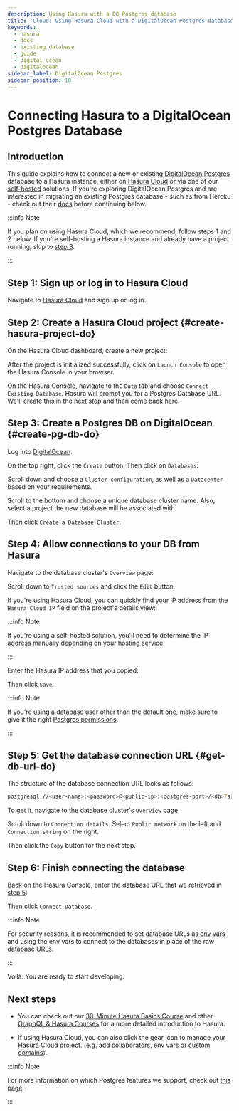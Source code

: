 ```yaml
---
description: Using Hasura with a DO Postgres database
title: 'Cloud: Using Hasura Cloud with a DigitalOcean Postgres database'
keywords:
  - hasura
  - docs
  - existing database
  - guide
  - digital ocean
  - digitalocean
sidebar_label: DigitalOcean Postgres
sidebar_position: 10
---
```



# Connecting Hasura to a DigitalOcean Postgres Database

## Introduction

This guide explains how to connect a new or existing
[DigitalOcean Postgres](https://www.digitalocean.com/products/managed-databases-postgresql) database to a Hasura
instance, either on [Hasura Cloud](https://cloud.hasura.io) or via one of our
[self-hosted](/deployment/deployment-guides/index.mdx) solutions. If you're exploring DigitalOcean Postgres and are
interested in migrating an existing Postgres database - such as from Heroku - check out their
[docs](https://docs.digitalocean.com/products/databases/postgresql/how-to/migrate/) before continuing below.

:::info Note

If you plan on using Hasura Cloud, which we recommend, follow steps 1 and 2 below. If you're self-hosting a Hasura instance and
already have a project running, skip to [step 3](#create-pg-db-do).

:::

## Step 1: Sign up or log in to Hasura Cloud

Navigate to [Hasura Cloud](https://cloud.hasura.io/signup/?pg=docs&plcmt=body&cta=navigate-to-hasura-cloud&tech=default)
and sign up or log in.

## Step 2: Create a Hasura Cloud project {#create-hasura-project-do}

On the Hasura Cloud dashboard, create a new project:

<Thumbnail src="/img/cloud-dbs/create-hasura-cloud-project.png" alt="Create Hasura Cloud project" />

After the project is initialized successfully, click on `Launch Console` to open the Hasura Console in your browser.

On the Hasura Console, navigate to the `Data` tab and choose `Connect Existing Database`. Hasura will prompt you for a
Postgres Database URL. We'll create this in the next step and then come back here.

<Thumbnail src="/img/cloud-dbs/existing-db-setup.png" alt="Hasura Cloud database setup" width="700px" />

## Step 3: Create a Postgres DB on DigitalOcean {#create-pg-db-do}

Log into [DigitalOcean](https://cloud.digitalocean.com/).

On the top right, click the `Create` button. Then click on `Databases`:

<Thumbnail src="/img/cloud-dbs/do/create-database.png" alt="Create database on DigitalOcean" />

Scroll down and choose a `Cluster configuration`, as well as a `Datacenter` based on your requirements.

Scroll to the bottom and choose a unique database cluster name. Also, select a project the new database will be
associated with.

<Thumbnail src="/img/cloud-dbs/do/cluster-name.png" alt="Select cluster name for database on DigitalOcean" />

Then click `Create a Database Cluster`.

## Step 4: Allow connections to your DB from Hasura

Navigate to the database cluster's `Overview` page:

<Thumbnail src="/img/cloud-dbs/do/db-settings.png" alt="Navigate to database settings in DigitalOcean" />

Scroll down to `Trusted sources` and click the `Edit` button:

<Thumbnail src="/img/cloud-dbs/do/edit-trusted-sources.png" alt="Edit trusted sources for database in DigitalOcean" />

If you're using Hasura Cloud, you can quickly find your IP address from the `Hasura Cloud IP` field on the project's
details view:

<Thumbnail src="/img/projects/hasura-cloud-ip.png" alt="Hasura Cloud IP field" width="1000px" />

:::info Note

If you're using a self-hosted solution, you'll need to determine the IP address manually depending on your hosting
service.

:::

Enter the Hasura IP address that you copied:

<Thumbnail src="/img/cloud-dbs/do/add-hasura-ip.png" alt="Add Hasura IP to database in DigitalOcean" width="700px" />

Then click `Save`.

:::info Note

If you're using a database user other than the default one, make sure to give it the right
[Postgres permissions](/deployment/postgres-requirements.mdx#managed-pg-permissions).

:::

## Step 5: Get the database connection URL {#get-db-url-do}

The structure of the database connection URL looks as follows:

```bash
postgresql://<user-name>:<password>@<public-ip>:<postgres-port>/<db>?sslmode=require
```

To get it, navigate to the database cluster's `Overview` page:

<Thumbnail src="/img/cloud-dbs/do/db-overview.png" alt="Navigate to database overview in DigitalOcean" />

Scroll down to `Connection details`. Select `Public network` on the left and `Connection string` on the right.

<Thumbnail
  src="/img/cloud-dbs/do/connection-string.png"
  alt="Get the database connection string in DigitalOcean"
  width="600px"
/>

Then click the `Copy` button for the next step.

## Step 6: Finish connecting the database

Back on the Hasura Console, enter the database URL that we retrieved in [step 5](#get-db-url-do):

<Thumbnail src="/img/cloud-dbs/do/DO-complete.png" alt="Database setup" width="600px" />

Then click `Connect Database`.

:::info Note

For security reasons, it is recommended to set database URLs as
[env vars](/projects/env-vars.mdx#manage-project-env-vars) and using the env vars to connect to the databases in place
of the raw database URLs.

:::

Voilà. You are ready to start developing.

<Thumbnail src="/img/cloud-dbs/hasura-console.png" alt="Hasura Console" />

## Next steps

- You can check out our [30-Minute Hasura Basics Course](https://hasura.io/learn/graphql/hasura/introduction/) and other
  [GraphQL & Hasura Courses](https://hasura.io/learn/) for a more detailed introduction to Hasura.

- If using Hasura Cloud, you can also click the gear icon to manage your Hasura Cloud project. (e.g. add
  [collaborators](/projects/collaborators.mdx#manage-project-collaborators),
  [env vars](/projects/env-vars.mdx#manage-project-env-vars) or
  [custom domains](/projects/domains.mdx#manage-project-domains)).

<Thumbnail src="/img/getting-started/project-manage.png" alt="Project actions" width="860px" />

:::info Note

For more information on which Postgres features we support, check out [this page](/databases/index.mdx#feature-support)!

:::
